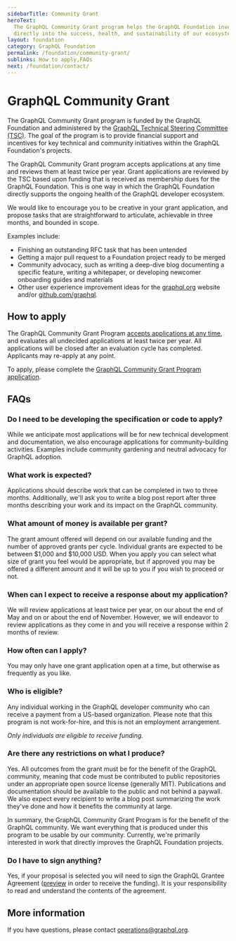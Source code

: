 ```yaml
---
sidebarTitle: Community Grant
heroText:
  The GraphQL Community Grant program helps the GraphQL Foundation invest
  directly into the success, health, and sustainability of our ecosystem.
layout: foundation
category: GraphQL Foundation
permalink: /foundation/community-grant/
sublinks: How to apply,FAQs
next: /foundation/contact/
---
```


# GraphQL Community Grant

The GraphQL Community Grant program is funded by the GraphQL Foundation and
administered by the [GraphQL Technical Steering Committee (TSC)][tsc]. The goal
of the program is to provide financial support and incentives for key technical
and community initiatives within the GraphQL Foundation's projects.

The GraphQL Community Grant program accepts applications at any time and reviews
them at least twice per year. Grant applications are reviewed by the TSC based
upon funding that is received as membership dues for the GraphQL Foundation.
This is one way in which the GraphQL Foundation directly supports the ongoing
health of the GraphQL developer ecosystem.

We would like to encourage you to be creative in your grant application, and
propose tasks that are straightforward to articulate, achievable in three
months, and bounded in scope.

Examples include:

- Finishing an outstanding RFC task that has been untended
- Getting a major pull request to a Foundation project ready to be merged
- Community advocacy, such as writing a deep-dive blog documenting a specific
  feature, writing a whitepaper, or developing newcomer onboarding guides and
  materials
- Other user experience improvement ideas for the [graphql.org][] website and/or
  [github.com/graphql][].

## How to apply

The GraphQL Community Grant Program [accepts applications at any
time][application-form], and evaluates all undecided applications at least twice
per year. All applications will be closed after an evaluation cycle has
completed. Applicants may re-apply at any point.

To apply, please complete the [GraphQL Community Grant Program
application][application-form].

## FAQs

### Do I need to be developing the specification or code to apply?

While we anticipate most applications will be for new technical development and
documentation, we also encourage applications for community-building activities.
Examples include community gardening and neutral advocacy for GraphQL adoption.

### What work is expected?

Applications should describe work that can be completed in two to three months.
Additionally, we'll ask you to write a blog post report after three months
describing your work and its impact on the GraphQL community.

### What amount of money is available per grant?

The grant amount offered will depend on our available funding and the number of
approved grants per cycle. Individual grants are expected to be between $1,000
and $10,000 USD. When you apply you can select what size of grant you feel would
be appropriate, but if approved you may be offered a different amount and it
will be up to you if you wish to proceed or not.

### When can I expect to receive a response about my application?

We will review applications at least twice per year, on our about the end of May
and on or about the end of November. However, we will endeavor to review
applications as they come in and you will receive a response within 2 months of
review.

### How often can I apply?

You may only have one grant application open at a time, but otherwise as
frequently as you like.

### Who is eligible?

Any individual working in the GraphQL developer community who can receive a
payment from a US-based organization. Please note that this program is not
work-for-hire, and this is not an employment arrangement.

_Only individuals are eligible to receive funding._

### Are there any restrictions on what I produce?

Yes. All outcomes from the grant must be for the benefit of the GraphQL
community, meaning that code must be contributed to public repositories under an
appropriate open source license (generally MIT). Publications and documentation
should be available to the public and not behind a paywall. We also expect every
recipient to write a blog post summarizing the work they've done and how it
benefits the community at large.

In summary, the GraphQL Community Grant Program is for the benefit of the
GraphQL community. We want everything that is produced under this program to be
usable by our community. Currently, we're primarily interested in work that
directly improves the GraphQL Foundation projects.

### Do I have to sign anything?

Yes, if your proposal is selected you will need to sign the GraphQL Grantee
Agreement ([preview][agreement-preview] in order to receive the funding). It is
your responsibility to read and understand the contents of the agreement.

## More information

If you have questions, please contact [operations@graphql.org][].

[tsc]: https://github.com/graphql/graphql-wg/blob/main/GraphQL-TSC.md
[graphql.org]: https://graphql.org
[github.com/graphql]: https://github.com/graphql
[operations@graphql.org]: mailto:operations@graphql.org
[agreement-preview]: https://grantee-agreement-preview.graphql.org
[application-form]: https://docs.google.com/forms/d/e/1FAIpQLSciopqGoQE2hBhxsb5E6dq12VrD221Zv4dsGWa1nQM35FT1nA/viewform?usp=sf_link
